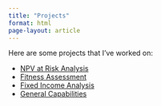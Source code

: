 ```yaml
---
title: "Projects"
format: html
page-layout: article
---
```


Here are some projects that I've worked on:

-   [NPV at Risk Analysis](projects/NPV_RISK_Analysis.html)
-   [Fitness Assessment](projects/Assessing_fitness.html)
-   [Fixed Income Analysis](projects/IR_risk_Analysis.html)
-   [General Capabilities](projects/exam.html)
